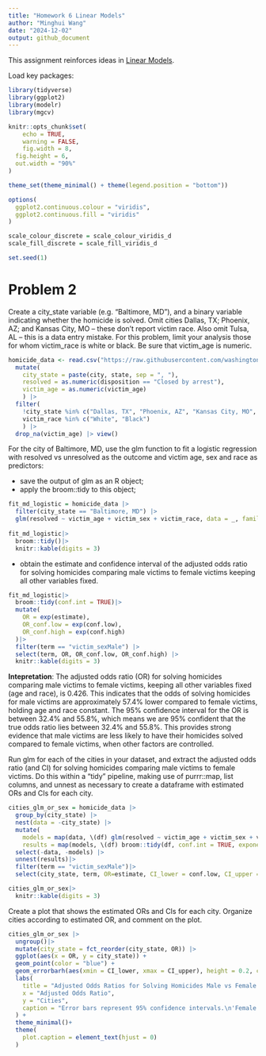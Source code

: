 ```yaml
---
title: "Homework 6 Linear Models"
author: "Minghui Wang"
date: "2024-12-02"
output: github_document
---
```


This assignment reinforces ideas in [Linear Models](https://p8105.com/topic_linear_models.html).

Load key packages:

```r
library(tidyverse)
library(ggplot2)
library(modelr)
library(mgcv)

knitr::opts_chunk$set(
    echo = TRUE,
    warning = FALSE,
    fig.width = 8, 
  fig.height = 6,
  out.width = "90%"
)

theme_set(theme_minimal() + theme(legend.position = "bottom"))

options(
  ggplot2.continuous.colour = "viridis",
  ggplot2.continuous.fill = "viridis"
)

scale_colour_discrete = scale_colour_viridis_d
scale_fill_discrete = scale_fill_viridis_d

set.seed(1)
```

# Problem 2

Create a city_state variable (e.g. “Baltimore, MD”), and a binary variable indicating whether the homicide is solved. Omit cities Dallas, TX; Phoenix, AZ; and Kansas City, MO – these don’t report victim race. Also omit Tulsa, AL – this is a data entry mistake. For this problem, limit your analysis those for whom victim_race is white or black. Be sure that victim_age is numeric.

```r
homicide_data <- read.csv("https://raw.githubusercontent.com/washingtonpost/data-homicides/refs/heads/master/homicide-data.csv")|>
  mutate(
    city_state = paste(city, state, sep = ", "),
    resolved = as.numeric(disposition == "Closed by arrest"),
    victim_age = as.numeric(victim_age)
    ) |> 
  filter(
    !city_state %in% c("Dallas, TX", "Phoenix, AZ", "Kansas City, MO", "Tulsa, AL") &
    victim_race %in% c("White", "Black") 
    ) |> 
  drop_na(victim_age) |> view()
```


For the city of Baltimore, MD, use the glm function to fit a logistic regression with resolved vs unresolved as the outcome and victim age, sex and race as predictors: 

- save the output of glm as an R object; 
- apply the broom::tidy to this object; 

```r
fit_md_logistic = homicide_data |>
  filter(city_state == "Baltimore, MD") |>
  glm(resolved ~ victim_age + victim_sex + victim_race, data = _, family = binomial()) 
  
fit_md_logistic|>
  broom::tidy()|> 
  knitr::kable(digits = 3)
```

- obtain the estimate and confidence interval of the adjusted odds ratio for solving homicides comparing male victims to female victims keeping all other variables fixed.

```r
fit_md_logistic|>
  broom::tidy(conf.int = TRUE)|> 
  mutate(
    OR = exp(estimate),           
    OR_conf.low = exp(conf.low), 
    OR_conf.high = exp(conf.high)
  )|>
  filter(term == "victim_sexMale") |>
  select(term, OR, OR_conf.low, OR_conf.high) |>
  knitr::kable(digits = 3)
```

**Intepretation**: The adjusted odds ratio (OR) for solving homicides comparing male victims to female victims, keeping all other variables fixed (age and race), is 0.426. This indicates that the odds of solving homicides for male victims are approximately 57.4% lower compared to female victims, holding age and race constant. The 95% confidence interval for the OR is between 32.4% and 55.8%, which means we are 95% confident that the true odds ratio lies between 32.4% and 55.8%. This provides strong evidence that male victims are less likely to have their homicides solved compared to female victims, when other factors are controlled.

Run glm for each of the cities in your dataset, and extract the adjusted odds ratio (and CI) for solving homicides comparing male victims to female victims. Do this within a “tidy” pipeline, making use of purrr::map, list columns, and unnest as necessary to create a dataframe with estimated ORs and CIs for each city.

```r
cities_glm_or_sex = homicide_data |>
  group_by(city_state) |>
  nest(data = -city_state) |>
  mutate(
    models = map(data, \(df) glm(resolved ~ victim_age + victim_sex + victim_race, data = df, family = binomial()) ),
    results = map(models, \(df) broom::tidy(df, conf.int = TRUE, exponentiate = TRUE))) |> 
  select(-data, -models) |> 
  unnest(results)|>
  filter(term == "victim_sexMale")|>
  select(city_state, term, OR=estimate, CI_lower = conf.low, CI_upper = conf.high)

cities_glm_or_sex|>
  knitr::kable(digits = 3)
```


Create a plot that shows the estimated ORs and CIs for each city. Organize cities according to estimated OR, and comment on the plot.

```r
cities_glm_or_sex |>
  ungroup()|>
  mutate(city_state = fct_reorder(city_state, OR)) |> 
  ggplot(aes(x = OR, y = city_state)) +
  geom_point(color = "blue") +
  geom_errorbarh(aes(xmin = CI_lower, xmax = CI_upper), height = 0.2, color = "black") +  
  labs(
    title = "Adjusted Odds Ratios for Solving Homicides Male vs Female Victims",
    x = "Adjusted Odds Ratio",
    y = "Cities",
    caption = "Error bars represent 95% confidence intervals.\n'Female' is the reference group"
  ) +
  theme_minimal()+  
  theme(
    plot.caption = element_text(hjust = 0)
  )
```


